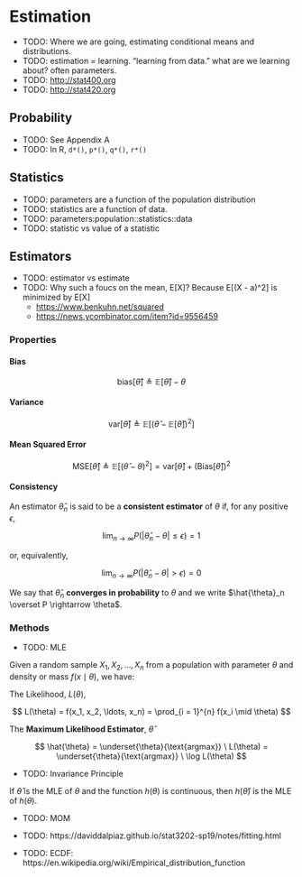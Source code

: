 # Estimation

- TODO: Where we are going, estimating conditional means and distributions.
- TODO: estimation = learning. "learning from data." what are we learning about? often parameters.
- TODO: <http://stat400.org>
- TODO: <http://stat420.org>

## Probability

- TODO: See Appendix A
- TODO: In R, `d*()`, `p*()`, `q*()`, `r*()`

## Statistics

- TODO: parameters are a function of the population distribution
- TODO: statistics are a function of data.
- TODO: parameters:population::statistics::data
- TODO: statistic vs value of a statistic

## Estimators

- TODO: estimator vs estimate
- TODO: Why such a foucs on the mean, E[X]? Because E[(X - a)^2] is minimized by E[X]
    - <https://www.benkuhn.net/squared>
    - <https://news.ycombinator.com/item?id=9556459>

### Properties

#### Bias

$$
\text{bias}\left[\hat{\theta}\right] \triangleq 
\mathbb{E}\left[\hat{\theta}\right] - \theta
$$

#### Variance

$$
\text{var}\left[\hat{\theta}\right] \triangleq 
\mathbb{E}\left[ \left( \hat{\theta} -\mathbb{E}\left[\hat{\theta}\right] \right)^2 \right]
$$

#### Mean Squared Error

$$
\text{MSE}\left[\hat{\theta}\right] \triangleq  
\mathbb{E}\left[\left(\hat{\theta} - \theta\right)^2\right] = 
\text{var}\left[\hat{\theta}\right] + 
\left(\text{Bias}\left[\hat{\theta}\right]\right)^2
$$

#### Consistency

An estimator $\hat{\theta}_n$ is said to be a **consistent estimator** of $\theta$ if, for any positive $\epsilon$, 

$$
\lim_{n \rightarrow \infty} P\left( \left| \hat{\theta}_n - \theta \right| \leq  \epsilon\right) =1
$$

or, equivalently,

$$
\lim_{n \rightarrow \infty} P\left( \left| \hat{\theta}_n - \theta \right| >  \epsilon\right) =0
$$

We say that $\hat{\theta}_n$ **converges in probability** to $\theta$ and we write $\hat{\theta}_n \overset P \rightarrow \theta$.

### Methods

- TODO: MLE

Given a random sample $X_1, X_2, \ldots, X_n$ from a population with parameter $\theta$ and density or mass $f(x \mid \theta)$, we have:

The Likelihood, $L(\theta)$,

$$
L(\theta) = f(x_1, x_2, \ldots, x_n) = \prod_{i = 1}^{n} f(x_i \mid \theta)
$$

The **Maximum Likelihood Estimator**, $\hat{\theta}$

$$
\hat{\theta} =  \underset{\theta}{\text{argmax}} \ L(\theta) = \underset{\theta}{\text{argmax}} \ \log L(\theta)
$$
 

- TODO: Invariance Principle

If $\hat{\theta}$ is the MLE of $\theta$ and the function $h(\theta)$ is continuous, then $h(\hat{\theta})$ is the MLE of $h(\theta)$.

- TODO: MOM

- TODO: https://daviddalpiaz.github.io/stat3202-sp19/notes/fitting.html

- TODO: ECDF: https://en.wikipedia.org/wiki/Empirical_distribution_function
